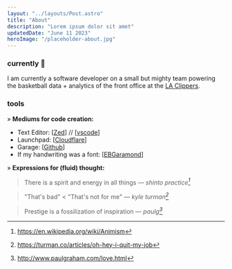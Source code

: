 ```yaml
---
layout: "../layouts/Post.astro"
title: "About"
description: "Lorem ipsum dolor sit amet"
updatedDate: "June 11 2023"
heroImage: "/placeholder-about.jpg"
---
```


### currently 📍
I am currently a software developer on a small but mighty team powering the basketball data + analytics of the front office at the [LA Clippers](https://www.nba.com/clippers/staff-directory).

### tools
&raquo; **Mediums for code creation:**
* Text Editor: [<a href="https://zed.dev/" target="_blank">Zed</a>] // [<a href="https://code.visualstudio.com/" target="_blank">vscode</a>]
* Launchpad: [<a href="https://pages.cloudflare.com/" target="_blank">Cloudflare</a>]
* Garage: [<a href="https://github.com/alexnakagawa" target="_blank">Github</a>]
* If my handwriting was a font: [<DramaticText><a href="https://open-foundry.com/fonts/eb_garamond_regular" target="_blank">EBGaramond</a></DramaticText>]

&raquo; **Expressions for (fluid) thought:**
> There is a spirit and energy in all things
> — <cite>shinto practice[^1]</cite>
[^1]: https://en.wikipedia.org/wiki/Animism

> "That's bad" < "That's not for me"
> — <cite>kyle turman[^2]</cite>
[^2]: https://turman.co/articles/oh-hey-i-quit-my-job

> Prestige is a fossilization of inspiration
> — <cite>paulg[^3]</cite>
[^3]: http://www.paulgraham.com/love.html

<div class="flex">
    <Cloud />
    <Cloud />
    <Cloud />
</div>

